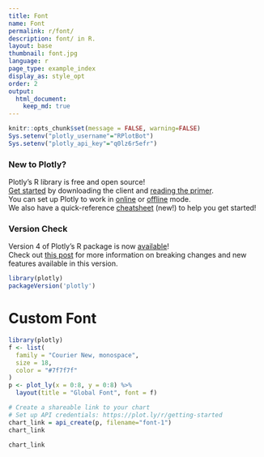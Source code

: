 ```yaml
---
title: Font
name: Font
permalink: r/font/
description: font/ in R.
layout: base
thumbnail: font.jpg
language: r
page_type: example_index
display_as: style_opt
order: 2
output:
  html_document:
    keep_md: true
---
```


```r
knitr::opts_chunk$set(message = FALSE, warning=FALSE)
Sys.setenv("plotly_username"="RPlotBot")
Sys.setenv("plotly_api_key"="q0lz6r5efr")
```
### New to Plotly?

Plotly's R library is free and open source!<br>
[Get started](https://plot.ly/r/getting-started/) by downloading the client and [reading the primer](https://plot.ly/r/getting-started/).<br>
You can set up Plotly to work in [online](https://plot.ly/r/getting-started/#hosting-graphs-in-your-online-plotly-account) or [offline](https://plot.ly/r/offline/) mode.<br>
We also have a quick-reference [cheatsheet](https://images.plot.ly/plotly-documentation/images/r_cheat_sheet.pdf) (new!) to help you get started!

### Version Check

Version 4 of Plotly's R package is now [available](https://plot.ly/r/getting-started/#installation)!<br>
Check out [this post](http://moderndata.plot.ly/upgrading-to-plotly-4-0-and-above/) for more information on breaking changes and new features available in this version.
```r
library(plotly)
packageVersion('plotly')
```

# Custom Font

```r
library(plotly)
f <- list(
  family = "Courier New, monospace",
  size = 18,
  color = "#7f7f7f"
)
p <- plot_ly(x = 0:8, y = 0:8) %>%
  layout(title = "Global Font", font = f)

# Create a shareable link to your chart
# Set up API credentials: https://plot.ly/r/getting-started
chart_link = api_create(p, filename="font-1")
chart_link
```

```r
chart_link
```
